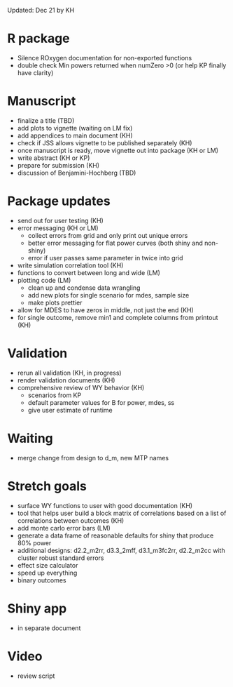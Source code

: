 
Updated: Dec 21 by KH

# R package

- Silence ROxygen documentation for non-exported functions
- double check Min powers returned when numZero >0 (or help KP finally have clarity)

# Manuscript

- finalize a title (TBD)
- add plots to vignette (waiting on LM fix)
- add appendices to main document (KH)
- check if JSS allows vignette to be published separately (KH)
- once manuscript is ready, move vignette out into package (KH or LM)
- write abstract (KH or KP)
- prepare for submission (KH)
- discussion of Benjamini-Hochberg (TBD)
  
# Package updates

- send out for user testing (KH)
- error messaging (KH or LM)
  - collect errors from grid and only print out unique errors
  - better error messaging for flat power curves (both shiny and non-shiny)
  - error if user passes same parameter in twice into grid
- write simulation correlation tool (KH)
- functions to convert between long and wide (LM)
- plotting code (LM)
  - clean up and condense data wrangling
  - add new plots for single scenario for mdes, sample size
  - make plots prettier
- allow for MDES to have zeros in middle, not just the end (KH)
- for single outcome, remove min1 and complete columns from printout (KH)

# Validation

- rerun all validation (KH, in progress)
- render validation documents (KH)
- comprehensive review of WY behavior (KH)
  - scenarios from KP
  - default parameter values for B for power, mdes, ss
  - give user estimate of runtime
  
# Waiting

- merge change from design to d_m, new MTP names

# Stretch goals

- surface WY functions to user with good documentation (KH)
- tool that helps user build a block matrix of correlations based on a list of correlations between outcomes (KH)
- add monte carlo error bars (LM)
- generate a data frame of reasonable defaults for shiny that produce 80% power
- additional designs: d2.2_m2rr, d3.3_2mff, d3.1_m3fc2rr, d2.2_m2cc with cluster robust standard errors
- effect size calculator
- speed up everything
- binary outcomes

# Shiny app
- in separate document

# Video
- review script


